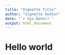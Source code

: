 ```yaml
---
title: "Vignette Title"
author: "Vignette Author"
date: "`r Sys.Date()`"
output: html_document
---
```


# Hello world